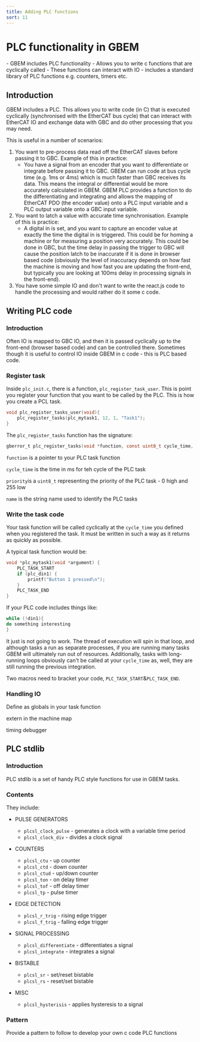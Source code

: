 ```yaml
---
title: Adding PLC functions
sort: 11
---
```


# PLC functionality in GBEM
<Tldr>
    - GBEM includes PLC functionality
    - Allows you to write c functions that are cyclically called
    - These functions can interact with IO
    - includes a standard library of PLC functions e.g. counters, timers etc.
</Tldr>

## Introduction

GBEM includes a PLC. This allows you to write code (in C) that is executed cyclically (synchronised with the EtherCAT bus cycle) that can interact with EtherCAT IO and exchange data with GBC and do other processing that you may need.

This is useful in a number of scenarios:

1. You want to pre-process data read off the EtherCAT slaves before passing it to GBC. Example of this in practice:
   - You have a signal from an encoder that you want to differentiate or integrate before passing it to GBC. GBEM can run code at bus cycle time (e.g. 1ms or 4ms) which is much faster than GBC receives its data. This means the integral or differential would be more accurately calculated in GBEM. GBEM PLC provides a function to do the differentiating and integrating and allows the mapping of EtherCAT PDO (the encoder value) onto a PLC input variable and a PLC output variable onto a GBC input variable.
2. You want to latch a value with accurate time synchronisation. Example of this is practice:
   - A digital in is set, and you want to capture an encoder value at exactly the time the digital in is triggered. This could be for homing a machine or for measuring a position very accurately. This could be done in GBC, but the time delay in passing the trigger to GBC will cause the position latch to be inaccurate if it is done in browser based code (obviously the level of inaccuracy depends on how fast the machine is moving and how fast you are updating the front-end, but typically you are looking at 100ms delay in processing signals in the front-end).
3. You have some simple IO and don't want to write the react.js code to handle the processing and would rather do it some c code.

## Writing PLC code

### Introduction

Often IO is mapped to GBC IO, and then it is passed cyclically up to the front-end (browser based code) and can be controlled there. Sometimes though it is useful to control IO inside GBEM in c code - this is PLC based code.

### Register task

Inside `plc_init.c`, there is a function, `plc_register_task_user`. This is point you register your function that you want to be called by the PLC. This is how you create a PCL task.

````c
void plc_register_tasks_user(void){
    plc_register_tasks(plc_mytask1, 12, 1, "Task1");
}
````

The `plc_register_tasks` function has the signature:

````c
gberror_t plc_register_tasks(void *function, const uint8_t cycle_time, const uint8_t priority, const char *name)
````

`function` is a pointer to your PLC task function

`cycle_time` is the time in ms for teh cycle of the PLC task

`priority`is a `uint8_t` representing the priority of the PLC task - 0 high and 255 low

`name` is the string name used to identify the PLC tasks

### Write the task code

Your task function will be called cyclically at the `cycle_time` you defined when you registered the task. It must be written in such a way as it returns as quickly as possible.

A typical task function would be:

````c
void *plc_mytask1(void *argument) {
    PLC_TASK_START
    if (plc_din1) {
    	printf("Button 1 pressed\n");
	}
    PLC_TASK_END
}
````

If your PLC code includes things like:

```c
while (!din1){
do something interesting
}
```

It just is not going to work. The thread of execution will spin in that loop, and although tasks a run as separate processes, if you are running many tasks GBEM will ultimately run out of resources. Additionally, tasks with long-running loops obviously can't be called at your `cycle_time` as, well, they are still running the previous integration.

Two macros need to bracket your code, `PLC_TASK_START`&`PLC_TASK_END`.

### Handling IO

Define as globals in your task function

extern in the machine map







timing debugger

## PLC stdlib

### Introduction

PLC stdlib is a set of handy PLC style functions for use in GBEM tasks.

### Contents

They include:

* PULSE GENERATORS
  * `plcsl_clock_pulse` - generates a clock with a variable time period
  * `plcsl_clock_div` - divides a clock signal
* COUNTERS
  * `plcsl_ctu` - up counter
  * `plcsl_ctd` - down counter
  * `plcsl_ctud` - up/down counter
  * `plcsl_ton` - on delay timer
  * `plcsl_tof` - off delay timer
  * `plcsl_tp` - pulse timer
* EDGE DETECTION
  * `plcsl_r_trig` - rising edge trigger
  * `plcsl_f_trig` - falling edge trigger
* SIGNAL PROCESSING
  * `plcsl_differentiate` - differentiates a signal
  * `plcsl_integrate` - integrates a signal
* BISTABLE
  * `plcsl_sr` - set/reset bistable
  * `plcsl_rs` - reset/set bistable

* MISC
  * `plcsl_hysterisis` - applies hysteresis to a signal

### Pattern

Provide a pattern to follow to develop your own c code PLC functions

